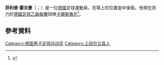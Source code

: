 {{expand|time=2015-05-18T06:59:55+00:00}}
{{refimprove|time=2015-05-18T06:59:55+00:00}}
{{noteTA
|G1=德國足球運動員
|G2=Football
|1=zh-hans:霍夫曼;zh-hk:賀夫曼;zh-tw:霍夫曼;
|2=zh-hans:菲利普;zh-hk:菲臘;zh-tw:菲利普;
}}
{{Infobox football biography
| name = Philipp Hofmann
| image = PhilippHofmann.jpg
| caption = 
| fullname = Philipp Hofmann<ref>{{Cite web |url=http://www.efl.com/documents/professional-retained-report-2015-16549-3151378.pdf |title=EFL: Retained list: 2015/16 |publisher=English Football League |page=9 |format=PDF |archive-url=https://web.archive.org/web/20161202052144/http://www.efl.com/documents/professional-retained-report-2015-16549-3151378.pdf |archive-date=2 December 2016 |dead-url=yes |access-date=26 June 2016}}</ref>
| birth_date = {{birth date and age|1993|3|30|df=y}}
| birth_place = [[德國|德國]][[阿恩斯貝格|阿恩斯貝格]]
| height = {{height|m=1.95}}<ref name="SignsKSC" />
| position = [[前鋒|前鋒]]
| currentclub = [[卡尔斯鲁厄体育俱乐部|卡爾斯魯厄]]
| clubnumber = 33 
| youthyears1 = 2001–2007
| youthclubs1 = RW Wenholthausen
| youthyears2 = 2007–2009
| youthclubs2 = SC Neheim
| youthyears3 = 2009–2012
| youthclubs3 = [[沙尔克04足球俱乐部|史浩克04]]
| years1 = 2011–2012
| clubs1 = Schalke 04 II
| caps1 = 24
| goals1 = 6
| years2 = 2012–2014
| clubs2 = [[沙尔克04足球俱乐部|史浩克04]]
| caps2 = 0
| goals2 = 0
| years3 = 2012–2013
| clubs3 = → [[柏達邦07體育會|柏達邦]] (loan)
| caps3 = 30
| goals3 = 6
| years4 = 2013–2014
| clubs4 = → [[因戈尔施塔特04足球俱乐部|恩高斯達特]] (loan)
| caps4 = 31
| goals4 = 8
| years5 = 2013–2014
| clubs5 = → FC Ingolstadt 04 II (loan)
| caps5 = 3
| goals5 = 6
| years6 = 2014–2015
| clubs6 = [[凯泽斯劳滕足球俱乐部|凱沙羅頓]]
| caps6 = 29
| goals6 = 6
| years7 = 2014
| clubs7 = 1. FC Kaiserslautern II
| caps7 = 2
| goals7 = 1
| years8 = 2015–2017
| clubs8 = [[布伦特福德足球俱乐部|賓福特]]
| caps8 = 31
| goals8 = 4
| years9 = 2017–2018
| clubs9 = [[格雷特霍夫體育會|格雷特霍夫]]
| caps9 = 9
| goals9 = 1
| years10 = 2017
| clubs10 = Greuther Fürth II
| caps10 = 3
| goals10 = 2
| years11 = 2018–2019
| clubs11 = [[和睦布倫瑞克|布倫瑞克]]
| caps11 = 50
| goals11 = 11
| years12 = 2019–
| clubs12 = [[卡尔斯鲁厄体育俱乐部|卡爾斯魯厄]]
| caps12 = 10
| goals12 = 7
| nationalyears1 = 2011
| nationalteam1 = 德國U18
| nationalcaps1 = 3
| nationalgoals1 = 0
| nationalyears2 = 2011–2012
| nationalteam2 = 德國U19
| nationalcaps2 = 10
| nationalgoals2 = 6
| nationalyears3 = 2012–2013
| nationalteam3 = 德國U20
| nationalcaps3 = 6
| nationalgoals3 = 3
| nationalyears4 = 2013–2015
| nationalteam4 = [[德國21歲以下國家足球隊|德國U21]]
| nationalcaps4 = 17
| nationalgoals4 = 9
| pcupdate = 22:34, 20 October 2019 (UTC)
}}

'''菲利普·霍夫曼'''（{{lang-de|Philipp Hofmann}}；{{bd|1993年|3月30日}}）是一位[[德國|德國]]足球運動員，在場上的位置是中後衛。他現在效力於[[德國足球乙級聯賽|德國足球乙級聯賽]]球隊[[卡尔斯鲁厄体育俱乐部|卡爾斯魯厄]]<ref>{{cite web | url = http://www.kicker.de/news/fussball/bundesliga/vereine/1-bundesliga/2012-13/fc-schalke-04-2/66531/spieler_hofmann-philipp.html | title = Hofmann, Philipp | language = de | publisher = kicker.de | accessdate = 1 November 2012}}</ref>。

== 參考資料 ==
{{reflist}}

{{卡爾斯魯厄球員名單}}

{{DEFAULTSORT: Hofmann, Philipp}}
[[Category:德国男子足球运动员|Category:德国男子足球运动员]]
[[Category:上绍尔兰县人|Category:上绍尔兰县人]]